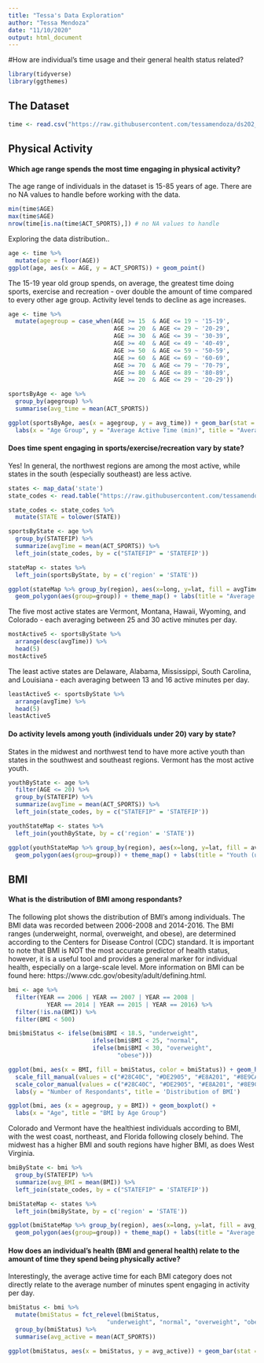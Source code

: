 ```yaml
---
title: "Tessa's Data Exploration"
author: "Tessa Mendoza"
date: "11/10/2020"
output: html_document
---
```

#How are individual's time usage and their general health status related?

```r
library(tidyverse)
library(ggthemes)
```

## The Dataset
```r
time <- read.csv("https://raw.githubusercontent.com/tessamendoza/ds202_project/main/time.csv")
```

## Physical Activity

#### Which age range spends the most time engaging in physical activity?

The age range of individuals in the dataset is 15-85 years of age. There are no NA values to handle before working with the data. 
```r
min(time$AGE) 
max(time$AGE) 
nrow(time[is.na(time$ACT_SPORTS),]) # no NA values to handle
```
Exploring the data distribution..
```r
age <- time %>%
  mutate(age = floor(AGE))
ggplot(age, aes(x = AGE, y = ACT_SPORTS)) + geom_point()
```

The 15-19 year old group spends, on average, the greatest time doing sports, exercise and recreation - over double the amount of time compared to every other age group. Activity level tends to decline as age increases. 
```r
age <- time %>% 
  mutate(agegroup = case_when(AGE >= 15  & AGE <= 19 ~ '15-19',
                              AGE >= 20  & AGE <= 29 ~ '20-29',
                              AGE >= 30  & AGE <= 39 ~ '30-39',
                              AGE >= 40  & AGE <= 49 ~ '40-49',
                              AGE >= 50  & AGE <= 59 ~ '50-59',
                              AGE >= 60  & AGE <= 69 ~ '60-69',
                              AGE >= 70  & AGE <= 79 ~ '70-79',
                              AGE >= 80  & AGE <= 89 ~ '80-89',
                              AGE >= 20  & AGE <= 29 ~ '20-29'))

sportsByAge <- age %>%
  group_by(agegroup) %>%
  summarise(avg_time = mean(ACT_SPORTS))

ggplot(sportsByAge, aes(x = agegroup, y = avg_time)) + geom_bar(stat = 'identity') + 
  labs(x = "Age Group", y = "Average Active Time (min)", title = "Average Active Time (Sports, Exercise, and Recreation) by Age Group")
```

#### Does time spent engaging in sports/exercise/recreation vary by state?

Yes! In general, the northwest regions are among the most active, while states in the south (especially southeast) are less active. 
```r
states <- map_data('state')
state_codes <- read.table("https://raw.githubusercontent.com/tessamendoza/ds202_project/main/state_codes.csv", sep = ",", header = TRUE)

state_codes <- state_codes %>%
  mutate(STATE = tolower(STATE))

sportsByState <- age %>%
  group_by(STATEFIP) %>%
  summarize(avgTime = mean(ACT_SPORTS)) %>%
  left_join(state_codes, by = c("STATEFIP" = 'STATEFIP'))

stateMap <- states %>%
  left_join(sportsByState, by = c('region' = 'STATE'))

ggplot(stateMap %>% group_by(region), aes(x=long, y=lat, fill = avgTime)) + 
  geom_polygon(aes(group=group)) + theme_map() + labs(title = "Average Active Time (min/day) by State")

```

The five most active states are Vermont, Montana, Hawaii, Wyoming, and Colorado  - each averaging between 25 and 30 active minutes per day. 
```r
mostActive5 <- sportsByState %>%
  arrange(desc(avgTime)) %>%
  head(5)
mostActive5
```

The least active states are Delaware, Alabama, Mississippi, South Carolina, and Louisiana - each averaging between 13 and 16 active minutes per day.
```r
leastActive5 <- sportsByState %>%
  arrange(avgTime) %>%
  head(5)
leastActive5
```

#### Do activity levels among youth (individuals under 20) vary by state?

States in the midwest and northwest tend to have more active youth than states in the southwest and southeast regions. Vermont has the most active youth.
```r
youthByState <- age %>%
  filter(AGE <= 20) %>%
  group_by(STATEFIP) %>%
  summarize(avgTime = mean(ACT_SPORTS)) %>%
  left_join(state_codes, by = c("STATEFIP" = 'STATEFIP'))

youthStateMap <- states %>%
  left_join(youthByState, by = c('region' = 'STATE'))

ggplot(youthStateMap %>% group_by(region), aes(x=long, y=lat, fill = avgTime)) + 
  geom_polygon(aes(group=group)) + theme_map() + labs(title = "Youth (under 20) Active Time (min/day) by State")
```

## BMI

#### What is the distribution of BMI among respondants?


The following plot shows the distribution of BMI's among individuals. The BMI data was recorded between 2006-2008 and 2014-2016. The BMI ranges (underweight, normal, overweight, and obese), are determined according to the Centers for Disease Control (CDC) standard. It is important to note that BMI is NOT the most accurate predictor of health status, however, it is a useful tool and provides a general marker for individual health, especially on a large-scale level. More information on BMI can be found here: https://www.cdc.gov/obesity/adult/defining.html. 
```r
bmi <- age %>%
  filter(YEAR == 2006 | YEAR == 2007 | YEAR == 2008 |
           YEAR == 2014 | YEAR == 2015 | YEAR == 2016) %>%
  filter(!is.na(BMI)) %>%
  filter(BMI < 500)

bmi$bmiStatus <- ifelse(bmi$BMI < 18.5, "underweight", 
                        ifelse(bmi$BMI < 25, "normal",
                        ifelse(bmi$BMI < 30, "overweight", 
                               "obese")))

ggplot(bmi, aes(x = BMI, fill = bmiStatus, color = bmiStatus)) + geom_histogram(position = 'identity', bins = 30, alpha = 0.5) + 
  scale_fill_manual(values = c("#28C40C", "#DE2905", "#E8A201", "#8E9CA1")) +
  scale_color_manual(values = c("#28C40C", "#DE2905", "#E8A201", "#8E9CA1")) + 
  labs(y = "Number of Respondants", title = 'Distribution of BMI')

```

```r
ggplot(bmi, aes (x = agegroup, y = BMI)) + geom_boxplot() +
  labs(x = "Age", title = "BMI by Age Group")

```

Colorado and Vermont have the healthiest individuals according to BMI, with the west coast, northeast, and Florida following closely behind. The midwest has a higher BMI and south regions have higher BMI, as does West Virginia.
```r
bmiByState <- bmi %>%
  group_by(STATEFIP) %>%
  summarize(avg_BMI = mean(BMI)) %>%
  left_join(state_codes, by = c("STATEFIP" = 'STATEFIP'))

bmiStateMap <- states %>%
  left_join(bmiByState, by = c('region' = 'STATE'))

ggplot(bmiStateMap %>% group_by(region), aes(x=long, y=lat, fill = avg_BMI)) + 
  geom_polygon(aes(group=group)) + theme_map() + labs(title = "Average Body Mass Index (BMI) by State") + scale_fill_viridis_c(option = "C")

```

#### How does an individual's health (BMI and general health) relate to the amount of time they spend being physically active? 

Interestingly, the average active time for each BMI category does not directly relate to the average number of minutes spent engaging in activity per day.

```r
bmiStatus <- bmi %>%
  mutate(bmiStatus = fct_relevel(bmiStatus, 
                            "underweight", "normal", "overweight", "obese")) %>%
  group_by(bmiStatus) %>%
  summarise(avg_active = mean(ACT_SPORTS))

ggplot(bmiStatus, aes(x = bmiStatus, y = avg_active)) + geom_bar(stat = 'identity') + labs(x = "BMI", y = "Average Active Time (min/day)", title = 'Activity Levels by BMI Range')

```


